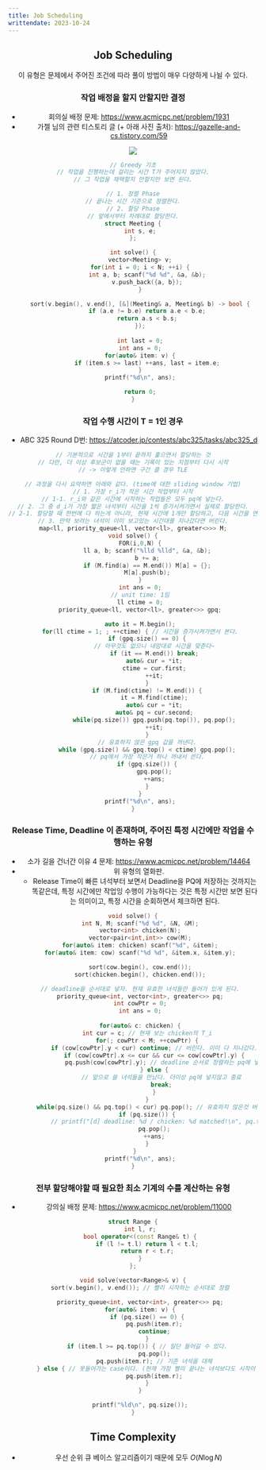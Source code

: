 ```yaml
---
title: Job Scheduling
writtendate: 2023-10-24
---
```


<Header />

## Job Scheduling

이 유형은 문제에서 주어진 조건에 따라 풀이 방법이 매우 다양하게 나뉠 수 있다.


### 작업 배정을 할지 안할지만 결정

- 회의실 배정 문제: https://www.acmicpc.net/problem/1931
- 가젤 님의 관련 티스토리 글 (+ 아래 사진 출처): https://gazelle-and-cs.tistory.com/59
<Image src="meeting_assign.gif" />

```cpp
// Greedy 기초
// 작업을 진행하는데 걸리는 시간 T가 주어지지 않았다.
// 그 작업을 채택할지 안할지만 보면 된다.

// 1. 정렬 Phase
// 끝나는 시간 기준으로 정렬한다.
// 2. 할당 Phase
// 앞에서부터 차례대로 할당한다.
struct Meeting {
    int s, e;
};

int solve() {
    vector<Meeting> v;
    for(int i = 0; i < N; ++i) {
        int a, b; scanf("%d %d", &a, &b);
        v.push_back({a, b});
    }

    sort(v.begin(), v.end(), [&](Meeting& a, Meeting& b) -> bool {
        if (a.e != b.e) return a.e < b.e;
        return a.s < b.s;
    });
    
    int last = 0;
    int ans = 0;
    for(auto& item: v) {
        if (item.s >= last) ++ans, last = item.e;
    }
    printf("%d\n", ans);

    return 0;
}
```

### 작업 수행 시간이 T = 1인 경우

- ABC 325 Round D번: https://atcoder.jp/contests/abc325/tasks/abc325_d

```cpp
// 기본적으로 시간을 1부터 끝까지 훑으면서 할당하는 것
// 다만, 더 이상 후보군이 없을 때는 기록이 있는 지점부터 다시 시작
// -> 이렇게 안하면 구간 클 경우 TLE

// 과정을 다시 요약하면 아래와 같다. (time에 대한 sliding window 기법)
// 1. 가장 r_i가 작은 시간 작업부터 시작
// 1-1. r_i와 같은 시간에 시작하는 작업들은 모두 pq에 넣는다.
// 2. 그 중 d_i가 가장 짧은 녀석부터 시간을 1씩 증가시켜가면서 실제로 할당한다.
// 2-1. 할당할 때 한번에 다 하는게 아니라, 현재 시간에 1개만 할당하고, 다음 시간을 연속해서 보면서 할당한다.
// 3. 만약 보려는 녀석이 이미 보고있는 시간대를 지나갔다면 버린다.
map<ll, priority_queue<ll, vector<ll>, greater<>>> M;
void solve() {
    FOR(i,0,N) {
        ll a, b; scanf("%lld %lld", &a, &b);
        b += a;
        if (M.find(a) == M.end()) M[a] = {};
        M[a].push(b);
    }
    int ans = 0;
    // unit time: 1임
    ll ctime = 0;
    priority_queue<ll, vector<ll>, greater<>> gpq;

    auto it = M.begin();
    for(ll ctime = 1; ; ++ctime) { // 시간을 증가시켜가면서 본다.
        if (gpq.size() == 0) {
            // 아무것도 없으니 내맘대로 시간을 맞춘다~
            if (it == M.end()) break;
            auto& cur = *it;
            ctime = cur.first;
            ++it;
        }
        if (M.find(ctime) != M.end()) {
            it = M.find(ctime);
            auto& cur = *it;
            auto& pq = cur.second;
            while(pq.size()) gpq.push(pq.top()), pq.pop();
            ++it;
        }
        // 유효하지 않은 gpq 값을 꺼낸다.
        while (gpq.size() && gpq.top() < ctime) gpq.pop();
        // pq에서 가장 작은거 하나 꺼내서 쓴다.
        if (gpq.size()) {
            gpq.pop();
            ++ans;
        }
    }
    printf("%d\n", ans);
}
```

### Release Time, Deadline 이 존재하며, 주어진 특정 시간에만 작업을 수행하는 유형

- 소가 길을 건너간 이유 4 문제: https://www.acmicpc.net/problem/14464
- 위 유형의 열화판.
    - Release Time이 빠른 녀석부터 보면서 Deadline을 PQ에 저장하는 것까지는 똑같은데, 특정 시간에만 작업잉 수행이 가능하다는 것은 특정 시간만 보면 된다는 의미이고, 특정 시간을 순회하면서 체크하면 된다.

```cpp
void solve() {
    int N, M; scanf("%d %d", &N, &M);
    vector<int> chicken(N);
    vector<pair<int,int>> cow(M);
    for(auto& item: chicken) scanf("%d", &item);
    for(auto& item: cow) scanf("%d %d", &item.x, &item.y);

    sort(cow.begin(), cow.end());
    sort(chicken.begin(), chicken.end());

    // deadline을 순서대로 넣자. 현재 유효한 녀석들만 들어가 있게 된다.
    priority_queue<int, vector<int>, greater<>> pq;
    int cowPtr = 0;
    int ans = 0;
    
    for(auto& c: chicken) {
        int cur = c; // 현재 보는 chicken의 T_i
        for(; cowPtr < M; ++cowPtr) {
            if (cow[cowPtr].y < cur) continue; // 버린다. 이미 다 지나갔다.
            if (cow[cowPtr].x <= cur && cur <= cow[cowPtr].y) {
                pq.push(cow[cowPtr].y); // deadline 순서로 정렬하는 pq에 넣기.
            } else {
                // 앞으로 쓸 녀석들을 만났다. 더이상 pq에 넣지않고 종료
                break;
            }
        }
        while(pq.size() && pq.top() < cur) pq.pop(); // 유효하지 않은것 버리기
        if (pq.size()) {
            // printf("[d] deadline: %d / chicken: %d matched!\n", pq.top(), cur);
            pq.pop();
            ++ans;
        }
    }   
    printf("%d\n", ans);
}
```

### 전부 할당해야할 때 필요한 최소 기계의 수를 계산하는 유형

- 강의실 배정 문제: https://www.acmicpc.net/problem/11000

```cpp
struct Range {
    int l, r;
    bool operator<(const Range& t) {
        if (l != t.l) return l < t.l;
        return r < t.r;
    }
};

void solve(vector<Range>& v) {
    sort(v.begin(), v.end()); // 빨리 시작하는 순서대로 정렬

    priority_queue<int, vector<int>, greater<>> pq;
    for(auto& item: v) {
        if (pq.size() == 0) {
            pq.push(item.r);
            continue;
        }
        if (item.l >= pq.top()) { // 일단 들어갈 수 있다.
            pq.pop();
            pq.push(item.r); // 기존 녀석을 대체
        } else { // 못들어가는 case이다. (현재 가장 빨리 끝나는 녀석보다도 시작이 빠름)
            pq.push(item.r);
        }
    }

    printf("%ld\n", pq.size());
}
```

## Time Complexity

- 우선 순위 큐 베이스 알고리즘이기 때문에 모두 $O(N\log N)$


<Comment />
